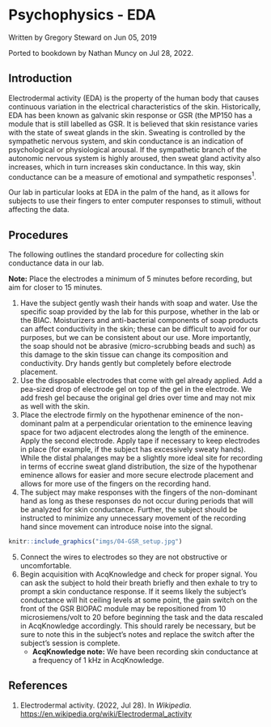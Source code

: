 # Psychophysics - EDA {#psychophys-eda}

Written by Gregory Steward on Jun 05, 2019

Ported to bookdown by Nathan Muncy on Jul 28, 2022.

## Introduction

Electrodermal activity (EDA) is the property of the human body that causes continuous variation in the electrical characteristics of the skin. Historically, EDA has been known as galvanic skin response or GSR (the MP150 has a module that is still labelled as GSR. It is believed that skin resistance varies with the state of sweat glands in the skin. Sweating is controlled by the sympathetic nervous system, and skin conductance is an indication of psychological or physiological arousal. If the sympathetic branch of the autonomic nervous system is highly aroused, then sweat gland activity also increases, which in turn increases skin conductance. In this way, skin conductance can be a measure of emotional and sympathetic responses$^1$.

Our lab in particular looks at EDA in the palm of the hand, as it allows for subjects to use their fingers to enter computer responses to stimuli, without affecting the data.


## Procedures

The following outlines the standard procedure for collecting skin conductance data in our lab.

**Note:** Place the electrodes a minimum of 5 minutes before recording, but aim for closer to 15 minutes.

1. Have the subject gently wash their hands with soap and water. Use the specific soap provided by the lab for this purpose, whether in the lab or the BIAC. Moisturizers and anti-bacterial components of soap products can affect conductivity in the skin; these can be difficult to avoid for our purposes, but we can be consistent about our use. More importantly, the soap should not be abrasive (micro-scrubbing beads and such) as this damage to the skin tissue can change its composition and conductivity. Dry hands gently but completely before electrode placement.
2. Use the disposable electrodes that come with gel already applied. Add a pea-sized drop of electrode gel on top of the gel in the electrode. We add fresh gel because the original gel dries over time and may not mix as well with the skin.
3. Place the electrode firmly on the hypothenar eminence of the non-dominant palm at a perpendicular orientation to the eminence leaving space for two adjacent electrodes along the length of the eminence. Apply the second electrode. Apply tape if necessary to keep electrodes in place (for example, if the subject has excessively sweaty hands). While the distal phalanges may be a slightly more ideal site for recording in terms of eccrine sweat gland distribution, the size of the hypothenar eminence allows for easier and more secure electrode placement and allows for more use of the fingers on the recording hand.
4. The subject may make responses with the fingers of the non-dominant hand as long as these responses do not occur during periods that will be analyzed for skin conductance. Further, the subject should be instructed to minimize any unnecessary movement of the recording hand since movement can introduce noise into the signal.

```r
knitr::include_graphics("imgs/04-GSR_setup.jpg")
```

5. Connect the wires to electrodes so they are not obstructive or uncomfortable.
6. Begin acquisition with AcqKnowledge and check for proper signal. You can ask the subject to hold their breath briefly and then exhale to try to prompt a skin conductance response. If it seems likely the subject's conductance will hit ceiling levels at some point, the gain switch on the front of the GSR BIOPAC module may be repositioned from 10 microsiemens/volt to 20 before beginning the task and the data rescaled in AcqKnowledge accordingly. This should rarely be necessary, but be sure to note this in the subject's notes and replace the switch after the subject's session is complete.
    + **AcqKnowledge note:** We have been recording skin conductance at a frequency of 1 kHz in AcqKnowledge.

## References

1. Electrodermal activity. (2022, Jul 28). In *Wikipedia*. [https://en.wikipedia.org/wiki/Electrodermal_activity](https://en.wikipedia.org/wiki/Electrodermal_activity)
